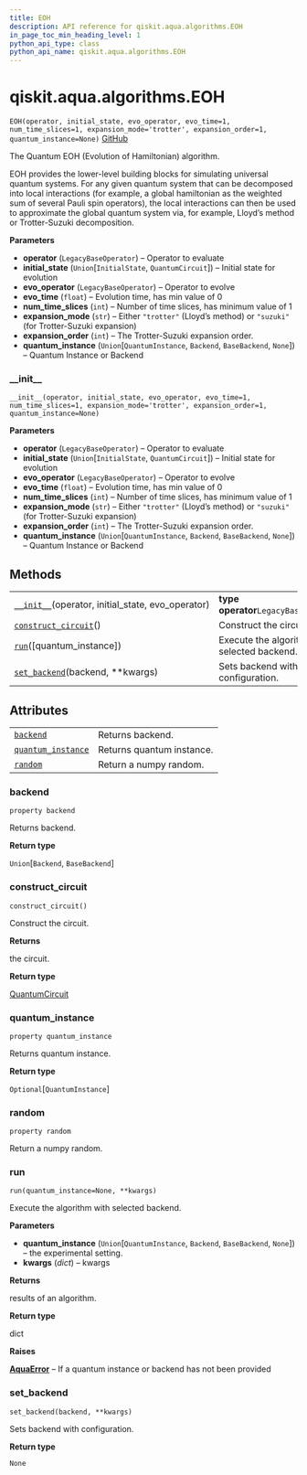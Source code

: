 ```yaml
---
title: EOH
description: API reference for qiskit.aqua.algorithms.EOH
in_page_toc_min_heading_level: 1
python_api_type: class
python_api_name: qiskit.aqua.algorithms.EOH
---
```


# qiskit.aqua.algorithms.EOH

<span id="qiskit.aqua.algorithms.EOH" />

`EOH(operator, initial_state, evo_operator, evo_time=1, num_time_slices=1, expansion_mode='trotter', expansion_order=1, quantum_instance=None)` [GitHub](https://github.com/qiskit-community/qiskit-aqua/tree/stable/0.9/qiskit/aqua/algorithms/education/eoh.py "view source code")

The Quantum EOH (Evolution of Hamiltonian) algorithm.

EOH provides the lower-level building blocks for simulating universal quantum systems. For any given quantum system that can be decomposed into local interactions (for example, a global hamiltonian as the weighted sum of several Pauli spin operators), the local interactions can then be used to approximate the global quantum system via, for example, Lloyd’s method or Trotter-Suzuki decomposition.

**Parameters**

*   **operator** (`LegacyBaseOperator`) – Operator to evaluate
*   **initial\_state** (`Union`\[`InitialState`, `QuantumCircuit`]) – Initial state for evolution
*   **evo\_operator** (`LegacyBaseOperator`) – Operator to evolve
*   **evo\_time** (`float`) – Evolution time, has min value of 0
*   **num\_time\_slices** (`int`) – Number of time slices, has minimum value of 1
*   **expansion\_mode** (`str`) – Either `"trotter"` (Lloyd’s method) or `"suzuki"` (for Trotter-Suzuki expansion)
*   **expansion\_order** (`int`) – The Trotter-Suzuki expansion order.
*   **quantum\_instance** (`Union`\[`QuantumInstance`, `Backend`, `BaseBackend`, `None`]) – Quantum Instance or Backend

### \_\_init\_\_

<span id="qiskit.aqua.algorithms.EOH.__init__" />

`__init__(operator, initial_state, evo_operator, evo_time=1, num_time_slices=1, expansion_mode='trotter', expansion_order=1, quantum_instance=None)`

**Parameters**

*   **operator** (`LegacyBaseOperator`) – Operator to evaluate
*   **initial\_state** (`Union`\[`InitialState`, `QuantumCircuit`]) – Initial state for evolution
*   **evo\_operator** (`LegacyBaseOperator`) – Operator to evolve
*   **evo\_time** (`float`) – Evolution time, has min value of 0
*   **num\_time\_slices** (`int`) – Number of time slices, has minimum value of 1
*   **expansion\_mode** (`str`) – Either `"trotter"` (Lloyd’s method) or `"suzuki"` (for Trotter-Suzuki expansion)
*   **expansion\_order** (`int`) – The Trotter-Suzuki expansion order.
*   **quantum\_instance** (`Union`\[`QuantumInstance`, `Backend`, `BaseBackend`, `None`]) – Quantum Instance or Backend

## Methods

|                                                                                                                                   |                                              |
| --------------------------------------------------------------------------------------------------------------------------------- | -------------------------------------------- |
| [`__init__`](#qiskit.aqua.algorithms.EOH.__init__ "qiskit.aqua.algorithms.EOH.__init__")(operator, initial\_state, evo\_operator) | **type operator**`LegacyBaseOperator`        |
| [`construct_circuit`](#qiskit.aqua.algorithms.EOH.construct_circuit "qiskit.aqua.algorithms.EOH.construct_circuit")()             | Construct the circuit.                       |
| [`run`](#qiskit.aqua.algorithms.EOH.run "qiskit.aqua.algorithms.EOH.run")(\[quantum\_instance])                                   | Execute the algorithm with selected backend. |
| [`set_backend`](#qiskit.aqua.algorithms.EOH.set_backend "qiskit.aqua.algorithms.EOH.set_backend")(backend, \*\*kwargs)            | Sets backend with configuration.             |

## Attributes

|                                                                                                                  |                           |
| ---------------------------------------------------------------------------------------------------------------- | ------------------------- |
| [`backend`](#qiskit.aqua.algorithms.EOH.backend "qiskit.aqua.algorithms.EOH.backend")                            | Returns backend.          |
| [`quantum_instance`](#qiskit.aqua.algorithms.EOH.quantum_instance "qiskit.aqua.algorithms.EOH.quantum_instance") | Returns quantum instance. |
| [`random`](#qiskit.aqua.algorithms.EOH.random "qiskit.aqua.algorithms.EOH.random")                               | Return a numpy random.    |

### backend

<span id="qiskit.aqua.algorithms.EOH.backend" />

`property backend`

Returns backend.

**Return type**

`Union`\[`Backend`, `BaseBackend`]

### construct\_circuit

<span id="qiskit.aqua.algorithms.EOH.construct_circuit" />

`construct_circuit()`

Construct the circuit.

**Returns**

the circuit.

**Return type**

[QuantumCircuit](qiskit.circuit.QuantumCircuit "qiskit.circuit.QuantumCircuit")

### quantum\_instance

<span id="qiskit.aqua.algorithms.EOH.quantum_instance" />

`property quantum_instance`

Returns quantum instance.

**Return type**

`Optional`\[`QuantumInstance`]

### random

<span id="qiskit.aqua.algorithms.EOH.random" />

`property random`

Return a numpy random.

### run

<span id="qiskit.aqua.algorithms.EOH.run" />

`run(quantum_instance=None, **kwargs)`

Execute the algorithm with selected backend.

**Parameters**

*   **quantum\_instance** (`Union`\[`QuantumInstance`, `Backend`, `BaseBackend`, `None`]) – the experimental setting.
*   **kwargs** (*dict*) – kwargs

**Returns**

results of an algorithm.

**Return type**

dict

**Raises**

[**AquaError**](qiskit.aqua.AquaError "qiskit.aqua.AquaError") – If a quantum instance or backend has not been provided

### set\_backend

<span id="qiskit.aqua.algorithms.EOH.set_backend" />

`set_backend(backend, **kwargs)`

Sets backend with configuration.

**Return type**

`None`

